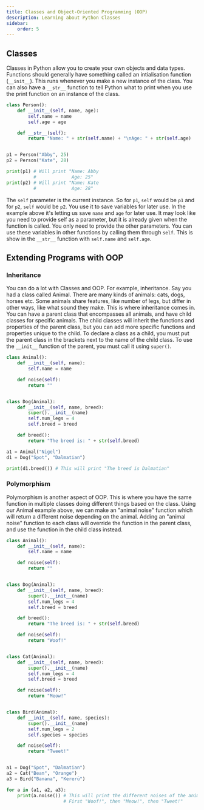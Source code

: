 ```yaml
---
title: Classes and Object-Oriented Programming (OOP)
description: Learning about Python Classes
sidebar:
    order: 5
---
```


## Classes

Classes in Python allow you to create your own objects and data types. Functions should generally have something called an intialisation function (`__init__`). This runs whenever you make a new instance of the class. You can also have a `__str__` function to tell Python what to print when you use the print function on an instance of the class.

```python
class Person():
    def __init__(self, name, age):
        self.name = name
        self.age = age

    def __str__(self):
        return "Name: " + str(self.name) + "\nAge: " + str(self.age)


p1 = Person("Abby", 25)
p2 = Person("Kate", 28)

print(p1) # Will print "Name: Abby
          #             Age: 25"
print(p2) # Will print "Name: Kate
          #             Age: 28"

```

The `self` parameter is the current instance. So for `p1`, `self` would be `p1` and for `p2`, `self` would be `p2`. You use it to save variables for later use. In the example above it's letting us save `name` and `age` for later use. It may look like you need to provide self as a parameter, but it is already given when the function is called. You only need to provide the other parameters. You can use these variables in other functions by calling them through `self`. This is show in the `__str__` function with `self.name` and `self.age`.


## Extending Programs with OOP

### Inheritance

You can do a lot with Classes and OOP. For example, inheritance. Say you had a class called Animal. There are many kinds of animals: cats, dogs, horses etc. Some animals share features, like number of legs, but differ in other ways, like what sound they make. This is where inheritance comes in. You can have a parent class that encompasses all animals, and have child classes for specific animals. The child classes will inherit the functions and properties of the parent class, but you can add more specific functions and properties unique to the child. To declare a class as a child, you must put the parent class in the brackets next to the name of the child class. To use the `__init__` function of the parent, you must call it using `super()`.

```python
class Animal():
    def __init__(self, name):
        self.name = name

    def noise(self):
        return ""


class Dog(Animal):
    def __init__(self, name, breed):
        super().__init__(name)
        self.num_legs = 4
        self.breed = breed

    def breed():
        return "The breed is: " + str(self.breed)

a1 = Animal("Nigel")
d1 = Dog("Spot", "Dalmatian")

print(d1.breed()) # This will print "The breed is Dalmatian"

```

### Polymorphism

Polymorphism is another aspect of OOP. This is where you have the same function in multiple classes doing different things based on the class. Using our Animal example above, we can make an "animal noise" function which will return a different noise depending on the animal. Adding an "animal noise" function to each class will override the function in the parent class, and use the function in the child class instead. 

```python
class Animal():
    def __init__(self, name):
        self.name = name

    def noise(self):
        return ""


class Dog(Animal):
    def __init__(self, name, breed):
        super().__init__(name)
        self.num_legs = 4
        self.breed = breed

    def breed():
        return "The breed is: " + str(self.breed)

    def noise(self):
        return "Woof!"


class Cat(Animal):
    def __init__(self, name, breed):
        super().__init__(name)
        self.num_legs = 4
        self.breed = breed

    def noise(self):
        return "Meow!"


class Bird(Animal):
    def __init__(self, name, species):
        super().__init__(name)
        self.num_legs = 2
        self.species = species

    def noise(self):
        return "Tweet!"


a1 = Dog("Spot", "Dalmatian")
a2 = Cat("Bean", "Orange")
a3 = Bird("Banana", "Kererū")

for a in (a1, a2, a3):
    print(a.noise()) # This will print the different noises of the animals 
                     # First "Woof!", then "Meow!", then "Tweet!"
```